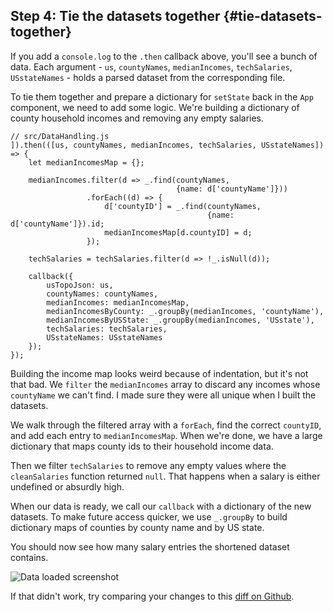 ## Step 4: Tie the datasets together {#tie-datasets-together}

If you add a `console.log` to the `.then` callback above, you'll see a bunch of
data. Each argument - `us`, `countyNames`, `medianIncomes`, `techSalaries`,
`USstateNames` - holds a parsed dataset from the corresponding file.

To tie them together and prepare a dictionary for `setState` back in the `App`
component, we need to add some logic. We're building a dictionary of county
household incomes and removing any empty salaries.

```{.javascript caption="Tie our datasets together"}
// src/DataHandling.js
]).then(([us, countyNames, medianIncomes, techSalaries, USstateNames]) => {
    let medianIncomesMap = {};

    medianIncomes.filter(d => _.find(countyNames,
                                     {name: d['countyName']}))
                 .forEach((d) => {
                     d['countyID'] = _.find(countyNames,
                                            {name: d['countyName']}).id;
                     medianIncomesMap[d.countyID] = d;
                 });

    techSalaries = techSalaries.filter(d => !_.isNull(d));

    callback({
        usTopoJson: us,
        countyNames: countyNames,
        medianIncomes: medianIncomesMap,
        medianIncomesByCounty: _.groupBy(medianIncomes, 'countyName'),
        medianIncomesByUSState: _.groupBy(medianIncomes, 'USstate'),
        techSalaries: techSalaries,
        USstateNames: USstateNames
    });
});

```

Building the income map looks weird because of indentation, but it's not that
bad. We `filter` the `medianIncomes` array to discard any incomes whose
`countyName` we can't find. I made sure they were all unique when I built the
datasets.

We walk through the filtered array with a `forEach`, find the correct
`countyID`, and add each entry to `medianIncomesMap`. When we're done, we have
a large dictionary that maps county ids to their household income data.

Then we filter `techSalaries` to remove any empty values where the
`cleanSalaries` function returned `null`. That happens when a salary is either
undefined or absurdly high.

When our data is ready, we call our `callback` with a dictionary of the new
datasets. To make future access quicker, we use `_.groupBy` to build dictionary
maps of counties by county name and by US state.

You should now see how many salary entries the shortened dataset contains.

![Data loaded screenshot](https://raw.githubusercontent.com/Swizec/react-d3js-es6-ebook/2018-version/manuscript/resources/images/es6v2/data-loaded-screenshot.png)

If that didn't work, try comparing your changes to this
[diff on Github](https://github.com/Swizec/react-d3-walkthrough-livecode/commit/a170bc8e4001da95306063f55884d7575b9b7b60).